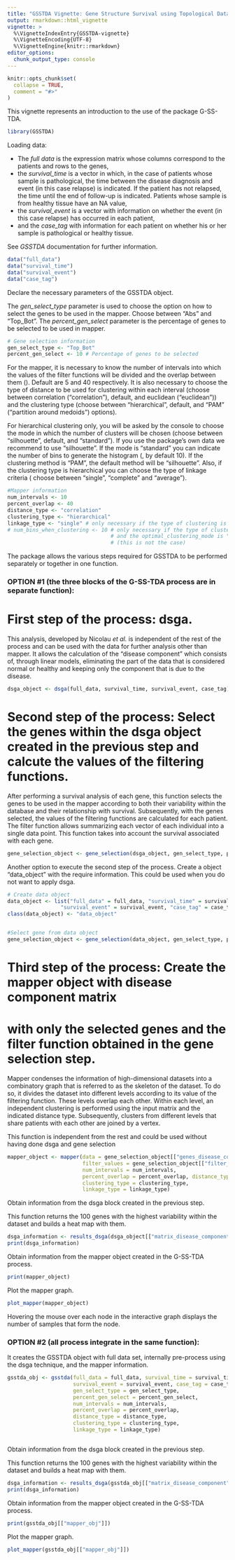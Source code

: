 ---
title: "GSSTDA Vignette: Gene Structure Survival using Topological Data Analysis"
output: rmarkdown::html_vignette
vignette: >
  %\VignetteIndexEntry{GSSTDA-vignette}
  %\VignetteEncoding{UTF-8}
  %\VignetteEngine{knitr::rmarkdown}
editor_options: 
  chunk_output_type: console
---

```{r, include = FALSE}
knitr::opts_chunk$set(
  collapse = TRUE,
  comment = "#>"
)
```

This vignette represents an introduction to the use of the package G-SS-TDA. 

```{r setup}
library(GSSTDA)
```

Loading data:

* The *full data* is the expression matrix whose columns correspond to the patients and
rows to the genes, 
* the *survival_time* is a vector in which, in the case of patients whose sample 
is pathological, the time between the disease diagnosis and event
(in this case relapse) is indicated. If the patient has not relapsed, the time 
until the end of follow-up is indicated. Patients whose sample is
from healthy tissue have an NA value, 
* the *survival_event* is a vector with information on whether the event (in 
this case relapse) has occurred in each patient,
* and the *case_tag* with information for each patient on whether his or her
sample is pathological or healthy tissue.

See *GSSTDA* documentation for further information.
```{r}
data("full_data")
data("survival_time")
data("survival_event")
data("case_tag")
```


Declare the necessary parameters of the GSSTDA object.

The *gen_select_type* parameter is used to choose the option on how to select 
the genes to be used in the mapper. Choose between "Abs" and "Top_Bot". The
*percent_gen_select* parameter is the percentage of genes to be selected to be 
used in mapper.
```{r}
# Gene selection information
gen_select_type <- "Top_Bot"
percent_gen_select <- 10 # Percentage of genes to be selected
```

For the mapper, it is necessary to know the number of intervals into which the 
values of the filter functions will be divided and the overlap between them 
(\code{percent_overlap}). Default are 5 and 40 respectively. It is also 
necessary to choose the type of distance to be used for clustering within each 
interval (choose between correlation ("correlation"), default, and euclidean 
("euclidean")) and the clustering  type (choose between "hierarchical", default, 
and "PAM" (“partition around medoids”) options).

For hierarchical clustering only, you will be asked by the console to choose 
the mode in which the number of clusters will be chosen (choose between 
"silhouette", default, and "standard"). If you use the package's own data 
we recommend to use "silhouette". If the mode is "standard" you can 
indicate the number of bins to generate the histogram (\code{num_bins_when_clustering}, 
by default 10). If the clustering method is "PAM", the default method will be "silhouette". 
Also, if the clustering type is hierarchical you can choose the type of linkage criteria 
(\code{linkage_type} choose between "single", "complete" and "average"). 

```{r}
#Mapper information
num_intervals <- 10
percent_overlap <- 40
distance_type <- "correlation"
clustering_type <- "hierarchical"
linkage_type <- "single" # only necessary if the type of clustering is hierarchical 
# num_bins_when_clustering <- 10 # only necessary if the type of clustering is hierarchical 
                                 # and the optimal_clustering_mode is "standard"
                                 # (this is not the case)
```


The package allows the various steps required for GSSTDA to be performed 
separately or together in one function. 


### OPTION #1 (the three blocks of the G-SS-TDA process are in separate function):

# First step of the process: dsga.

This analysis, developed by Nicolau *et al.* is independent of the rest of the 
process and can be used with the data for further analysis other than mapper. 
It allows the calculation of the "disease component" which 
consists of, through linear models, eliminating the part of the data 
that is considered normal or healthy and keeping only the component that is 
due to the disease.  

```{r}
dsga_object <- dsga(full_data, survival_time, survival_event, case_tag)


```

# Second step of the process: Select the genes within the dsga object created in the previous step and calcute the values of the filtering functions.

After performing a survival analysis of each gene, this function selects the genes to be used in the mapper according to both their variability within the database and their relationship with survival. Subsequently, with the genes selected, the values of the filtering functions are calculated for each patient. The filter function allows summarizing each vector of each individual into a single data point. This function takes into account the survival associated with each gene.

```{r}
gene_selection_object <- gene_selection(dsga_object, gen_select_type, percent_gen_select)

```

Another option to execute the second step of the process. Create a object "data_object" with the require information. This could be used when you do not want to apply dsga.

```{r}
# Create data object
data_object <- list("full_data" = full_data, "survival_time" = survival_time,
                 "survival_event" = survival_event, "case_tag" = case_tag)
class(data_object) <- "data_object"


#Select gene from data object
gene_selection_object <- gene_selection(data_object, gen_select_type, percent_gen_select)


```


# Third step of the process: Create the mapper object with disease component matrix
# with only the selected genes and the filter function obtained in the gene selection step.

Mapper condenses the information of high-dimensional datasets into a combinatory 
graph that is referred to as the skeleton of the dataset. To do so, it divides 
the dataset into different levels according to its value of the filtering function. 
These levels overlap each other. Within each level, an independent clustering 
is performed using the input matrix and the indicated distance type. 
Subsequently, clusters from different levels that share patients with each other 
are joined by a vertex.

This function is independent from the rest and could be used without having done 
dsga and gene selection

```{r}
mapper_object <- mapper(data = gene_selection_object[["genes_disease_component"]], 
                        filter_values = gene_selection_object[["filter_values"]],
                        num_intervals = num_intervals,
                        percent_overlap = percent_overlap, distance_type = distance_type,
                        clustering_type = clustering_type,
                        linkage_type = linkage_type)


```


Obtain information from the dsga block created in the previous step.

This function returns the 100 genes with the highest variability within 
the dataset and builds a heat map with them.
```{r}
dsga_information <- results_dsga(dsga_object[["matrix_disease_component"]], case_tag)
print(dsga_information)
```

Obtain information from the mapper object created in the G-SS-TDA process.
```{r}
print(mapper_object)
```

Plot the mapper graph.
```{r}
plot_mapper(mapper_object)
```

Hovering the mouse over each node in the interactive graph displays the number of samples that form the node.

### OPTION #2 (all process integrate in the same function):

It creates the GSSTDA object with full data set, internally pre-process using the dsga technique, and the mapper information.
```{r}
gsstda_obj <- gsstda(full_data = full_data, survival_time = survival_time, 
                     survival_event = survival_event, case_tag = case_tag, 
                     gen_select_type = gen_select_type, 
                     percent_gen_select = percent_gen_select, 
                     num_intervals = num_intervals, 
                     percent_overlap = percent_overlap, 
                     distance_type = distance_type, 
                     clustering_type = clustering_type, 
                     linkage_type = linkage_type)



```

Obtain information from the dsga block created in the previous step.

This function returns the 100 genes with the highest variability within the dataset and builds a heat map with them.
```{r}
dsga_information <- results_dsga(gsstda_obj[["matrix_disease_component"]], case_tag)
print(dsga_information)
```

Obtain information from the mapper object created in the G-SS-TDA process.
```{r}
print(gsstda_obj[["mapper_obj"]])
```

Plot the mapper graph.
```{r}
plot_mapper(gsstda_obj[["mapper_obj"]])
```

